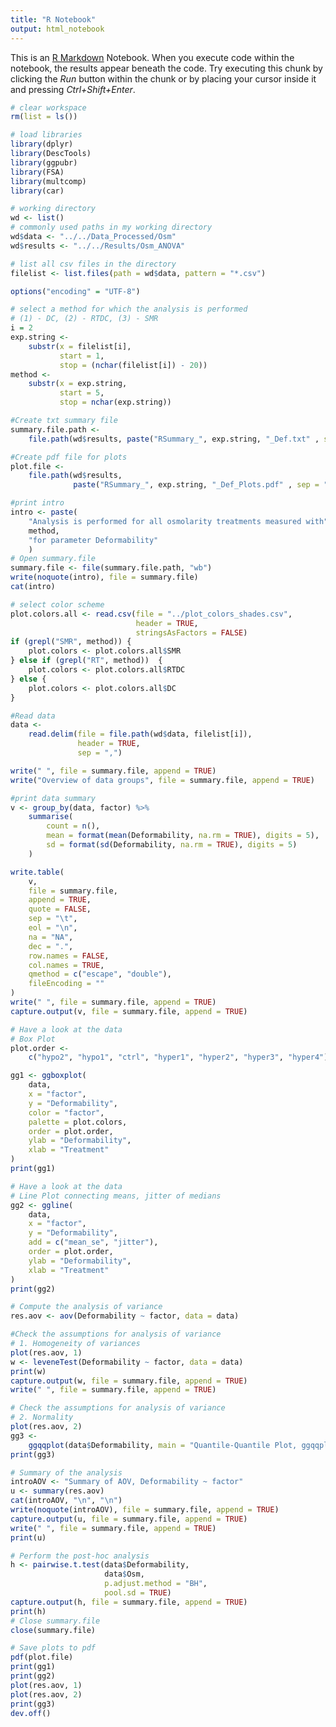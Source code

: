 ---
title: "R Notebook"
output: html_notebook
---

This is an [R Markdown](http://rmarkdown.rstudio.com) Notebook. When you execute code within the notebook, the results appear beneath the code.
Try executing this chunk by clicking the *Run* button within the chunk or by placing your cursor inside it and pressing *Ctrl+Shift+Enter*.

```{r}
# clear workspace
rm(list = ls())

# load libraries
library(dplyr)
library(DescTools)
library(ggpubr)
library(FSA)
library(multcomp)
library(car)

# working directory
wd <- list()
# commonly used paths in my working directory
wd$data <- "../../Data_Processed/Osm"
wd$results <- "../../Results/Osm_ANOVA"

# list all csv files in the directory
filelist <- list.files(path = wd$data, pattern = "*.csv")

options("encoding" = "UTF-8")
```

```{r}
# select a method for which the analysis is performed
# (1) - DC, (2) - RTDC, (3) - SMR
i = 2
exp.string <-
    substr(x = filelist[i],
           start = 1,
           stop = (nchar(filelist[i]) - 20))
method <-
    substr(x = exp.string,
           start = 5,
           stop = nchar(exp.string))

#Create txt summary file
summary.file.path <-
    file.path(wd$results, paste("RSummary_", exp.string, "_Def.txt" , sep = ""))

#Create pdf file for plots
plot.file <-
    file.path(wd$results,
              paste("RSummary_", exp.string, "_Def_Plots.pdf" , sep = ""))

#print intro
intro <- paste(
    "Analysis is performed for all osmolarity treatments measured with",
    method,
    "for parameter Deformability"
    )
# Open summary.file
summary.file <- file(summary.file.path, "wb")
write(noquote(intro), file = summary.file)
cat(intro)

# select color scheme
plot.colors.all <- read.csv(file = "../plot_colors_shades.csv",
                            header = TRUE,
                            stringsAsFactors = FALSE)
if (grepl("SMR", method)) {
    plot.colors <- plot.colors.all$SMR
} else if (grepl("RT", method))  {
    plot.colors <- plot.colors.all$RTDC
} else {
    plot.colors <- plot.colors.all$DC
}
```

```{r}
#Read data
data <-
    read.delim(file = file.path(wd$data, filelist[i]),
               header = TRUE,
               sep = ",")

write(" ", file = summary.file, append = TRUE)
write("Overview of data groups", file = summary.file, append = TRUE)

#print data summary
v <- group_by(data, factor) %>%
    summarise(
        count = n(),
        mean = format(mean(Deformability, na.rm = TRUE), digits = 5),
        sd = format(sd(Deformability, na.rm = TRUE), digits = 5)
    )

write.table(
    v,
    file = summary.file,
    append = TRUE,
    quote = FALSE,
    sep = "\t",
    eol = "\n",
    na = "NA",
    dec = ".",
    row.names = FALSE,
    col.names = TRUE,
    qmethod = c("escape", "double"),
    fileEncoding = ""
)
write(" ", file = summary.file, append = TRUE)
capture.output(v, file = summary.file, append = TRUE)
```


```{r}
# Have a look at the data
# Box Plot
plot.order <-
    c("hypo2", "hypo1", "ctrl", "hyper1", "hyper2", "hyper3", "hyper4")

gg1 <- ggboxplot(
    data,
    x = "factor",
    y = "Deformability",
    color = "factor",
    palette = plot.colors,
    order = plot.order,
    ylab = "Deformability",
    xlab = "Treatment"
)
print(gg1)
```

```{r}
# Have a look at the data
# Line Plot connecting means, jitter of medians
gg2 <- ggline(
    data,
    x = "factor",
    y = "Deformability",
    add = c("mean_se", "jitter"),
    order = plot.order,
    ylab = "Deformability",
    xlab = "Treatment"
)
print(gg2)
```

```{r}
# Compute the analysis of variance
res.aov <- aov(Deformability ~ factor, data = data)

#Check the assumptions for analysis of variance
# 1. Homogeneity of variances
plot(res.aov, 1)
w <- leveneTest(Deformability ~ factor, data = data)
print(w)
capture.output(w, file = summary.file, append = TRUE)
write(" ", file = summary.file, append = TRUE)
```

```{r}
# Check the assumptions for analysis of variance
# 2. Normality
plot(res.aov, 2)
gg3 <-
    ggqqplot(data$Deformability, main = "Quantile-Quantile Plot, ggqqplot")
print(gg3)
```

```{r}
# Summary of the analysis
introAOV <- "Summary of AOV, Deformability ~ factor"
u <- summary(res.aov)
cat(introAOV, "\n", "\n")
write(noquote(introAOV), file = summary.file, append = TRUE)
capture.output(u, file = summary.file, append = TRUE)
write(" ", file = summary.file, append = TRUE)
print(u)
```

```{r}
# Perform the post-hoc analysis
h <- pairwise.t.test(data$Deformability,
                     data$Osm,
                     p.adjust.method = "BH",
                     pool.sd = TRUE)
capture.output(h, file = summary.file, append = TRUE)
print(h)
# Close summary.file
close(summary.file)
```

```{r}
# Save plots to pdf
pdf(plot.file)
print(gg1)
print(gg2)
plot(res.aov, 1)
plot(res.aov, 2)
print(gg3)
dev.off()
```
